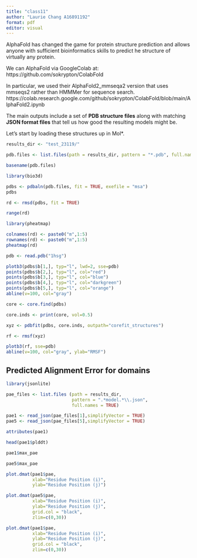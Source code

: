 ```yaml
---
title: "class11"
author: "Laurie Chang A16891192"
format: pdf
editor: visual
---
```


AlphaFold has changed the game for protein structure prediction and allows anyone with sufficient bioinformatics skills to predict he structure of virtually any protein.

We can AlphaFold via GoogleColab at:
https://github.com/sokrypton/ColabFold

In particular, we used their AlphaFold2_mmseqa2 version that uses mmseqs2 rather than HMMMer for sequence search.
https://colab.research.google.com/github/sokrypton/ColabFold/blob/main/AlphaFold2.ipynb

The main outputs include a set of **PDB structure files** along with matching **JSON format files** that tell us how good the resulting models might be. 

Let's start by loading these structures up in Mol*.

```r

results_dir <- "test_23119/"

pdb.files <- list.files(path = results_dir, pattern = "*.pdb", full.names = TRUE)

basename(pdb.files)

```
```r
library(bio3d)

pdbs <- pdbaln(pdb.files, fit = TRUE, exefile = "msa")
pdbs
```

```r
rd <- rmsd(pdbs, fit = TRUE)
```

```r
range(rd)
```

```r
library(pheatmap)

colnames(rd) <- paste0("m",1:5)
rownames(rd) <- paste0("m",1:5)
pheatmap(rd)
```


```r
pdb <- read.pdb("1hsg")
```

```r
plotb3(pdbs$b[1,], typ="l", lwd=2, sse=pdb)
points(pdbs$b[2,], typ="l", col="red")
points(pdbs$b[3,], typ="l", col="blue")
points(pdbs$b[4,], typ="l", col="darkgreen")
points(pdbs$b[5,], typ="l", col="orange")
abline(v=100, col="gray")
```

```r
core <- core.find(pdbs)
```

```r
core.inds <- print(core, vol=0.5)
```

```r
xyz <- pdbfit(pdbs, core.inds, outpath="corefit_structures")
```


```r
rf <- rmsf(xyz)

plotb3(rf, sse=pdb)
abline(v=100, col="gray", ylab="RMSF")
```

## Predicted Alignment Error for domains

```r
library(jsonlite)

pae_files <- list.files (path = results_dir,
                         pattern = ".*model.*\\.json",
                         full.names = TRUE)
```

```r
pae1 <- read_json(pae_files[1],simplifyVector = TRUE)
pae5 <- read_json(pae_files[5],simplifyVector = TRUE)

attributes(pae1)

head(pae1$plddt)
```
```r
pae1$max_pae

pae5$max_pae
```

```r
plot.dmat(pae1$pae, 
          xlab="Residue Position (i)",
          ylab="Residue Position (j)")

```

```r
plot.dmat(pae5$pae, 
          xlab="Residue Position (i)",
          ylab="Residue Position (j)",
          grid.col = "black",
          zlim=c(0,30))
```

```r
plot.dmat(pae1$pae, 
          xlab="Residue Position (i)",
          ylab="Residue Position (j)",
          grid.col = "black",
          zlim=c(0,30))
```


